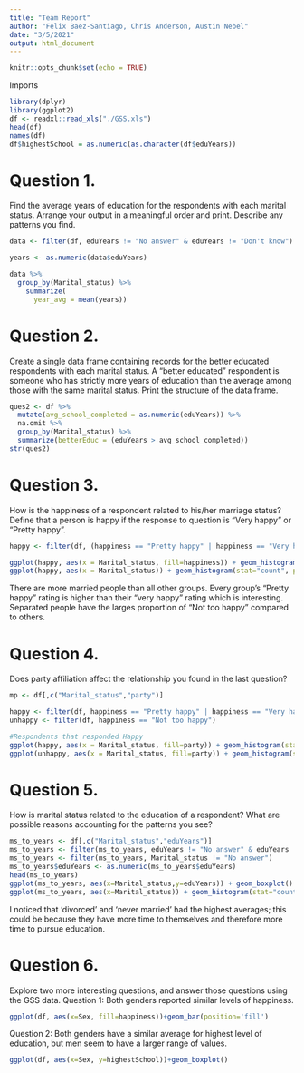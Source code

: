 ```yaml
---
title: "Team Report"
author: "Felix Baez-Santiago, Chris Anderson, Austin Nebel"
date: "3/5/2021"
output: html_document
---
```


```r
knitr::opts_chunk$set(echo = TRUE)
```

Imports
```r
library(dplyr)
library(ggplot2)
df <- readxl::read_xls("./GSS.xls")
head(df)
names(df)
df$highestSchool = as.numeric(as.character(df$eduYears))
```

# Question 1.
Find the average years of education for the respondents with each marital status. Arrange your output in a meaningful order and print. Describe any patterns you find.
```r
data <- filter(df, eduYears != "No answer" & eduYears != "Don't know")

years <- as.numeric(data$eduYears)

data %>%
  group_by(Marital_status) %>%
    summarize(
      year_avg = mean(years))
```

# Question 2.
Create a single data frame containing records for the better educated respondents with each marital status. A “better educated” respondent is someone who has strictly more years of education than the average among those with the same marital status. Print the structure of the data frame.

```r
ques2 <- df %>%
  mutate(avg_school_completed = as.numeric(eduYears)) %>%
  na.omit %>% 
  group_by(Marital_status) %>%
  summarize(betterEduc = (eduYears > avg_school_completed))
str(ques2)
```


# Question 3.
How is the happiness of a respondent related to his/her marriage status? Define that a person is happy if the response to question is “Very happy” or “Pretty happy”.

```r
happy <- filter(df, (happiness == "Pretty happy" | happiness == "Very happy" | happiness == "Not too happy") & Marital_status != "No answer")

ggplot(happy, aes(x = Marital_status, fill=happiness)) + geom_histogram(stat="count", position=position_dodge()) + ggtitle('Happiness of People per Marital Status')
ggplot(happy, aes(x = Marital_status)) + geom_histogram(stat="count", position=position_dodge()) + ggtitle('Amounts of Each Marital Status')
```

There are more married people than all other groups. Every group's "Pretty happy" rating is higher than their "very happy" rating which is interesting. Separated people have the larges proportion of "Not too happy" compared to others.

# Question 4.
Does party affiliation affect the relationship you found in the last question?
```r
mp <- df[,c("Marital_status","party")]

happy <- filter(df, happiness == "Pretty happy" | happiness == "Very happy") 
unhappy <- filter(df, happiness == "Not too happy")

#Respondents that responded Happy
ggplot(happy, aes(x = Marital_status, fill=party)) + geom_histogram(stat="count", position=position_dodge()) + ggtitle('Happy People') + ylim(0,6000)
ggplot(unhappy, aes(x = Marital_status, fill=party)) + geom_histogram(stat="count", position=position_dodge()) + ggtitle('Unhappy People') + ylim(0,6000)
```

# Question 5.
How is marital status related to the education of a respondent? What are possible reasons accounting for the patterns you see?
```r
ms_to_years <- df[,c("Marital_status","eduYears")]
ms_to_years <- filter(ms_to_years, eduYears != "No answer" & eduYears != "Don't know")
ms_to_years <- filter(ms_to_years, Marital_status != "No answer")
ms_to_years$eduYears <- as.numeric(ms_to_years$eduYears)
head(ms_to_years)
ggplot(ms_to_years, aes(x=Marital_status,y=eduYears)) + geom_boxplot()
ggplot(ms_to_years, aes(x=Marital_status)) + geom_histogram(stat="count")
```

I noticed that 'divorced' and 'never married' had the highest averages; this could be because they have more time to themselves and therefore more time to pursue education.

# Question 6.
Explore two more interesting questions, and answer those questions using the GSS data.
Question 1: Both genders reported similar levels of happiness. 
```r
ggplot(df, aes(x=Sex, fill=happiness))+geom_bar(position='fill')
```
Question 2: Both genders have a similar average for highest level of education, but men seem to have a larger range of values.
```r
ggplot(df, aes(x=Sex, y=highestSchool))+geom_boxplot()
```